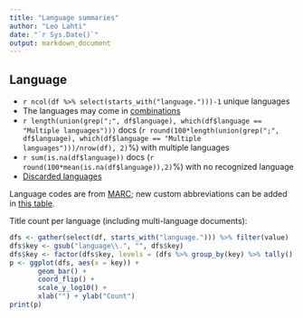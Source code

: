 ```yaml
---
title: "Language summaries"
author: "Leo Lahti"
date: "`r Sys.Date()`"
output: markdown_document
---
```


## Language

 * `r ncol(df %>% select(starts_with("language.")))-1` unique languages
 * The languages may come in [combinations](output.tables/language_conversions.csv)
 * `r length(union(grep(";", df$language), which(df$language == "Multiple languages")))` docs (`r round(100*length(union(grep(";", df$language), which(df$language == "Multiple languages")))/nrow(df), 2)`%) with multiple languages
 * `r sum(is.na(df$language))` docs (`r round(100*mean(is.na(df$language)),2)`%) with no recognized language 
 * [Discarded languages](output.tables/language_discarded.csv)

Language codes are from [MARC](http://www.loc.gov/marc/languages/language_code.html); new custom abbreviations can be added in [this table](https://github.com/rOpenGov/bibliographica/blob/master/inst/extdata/language_abbreviations.csv).

Title count per language (including multi-language documents):

```r
dfs <- gather(select(df, starts_with("language."))) %>% filter(value)
dfs$key <- gsub("language\\.", "", dfs$key)
dfs$key <- factor(dfs$key, levels = (dfs %>% group_by(key) %>% tally() %>% arrange(n))$key)
p <- ggplot(dfs, aes(x = key)) +
       geom_bar() +
       coord_flip() +
       scale_y_log10() +
       xlab("") + ylab("Count")
print(p)
```

